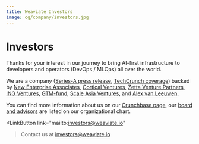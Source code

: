 ```yaml
---
title: Weaviate Investors
image: og/company/investors.jpg
---
```


<MetaSEO img="og/company/investors.jpg" />

<div className="text-center">

# Investors

Thanks for your interest in our journey to bring AI-first infrastructure to developers and operators (DevOps / MLOps) all over the world.

We are a company ([Series-A press release](https://www.prnewswire.com/news-releases/semi-technologies-16m-series-a-round-highlights-a-new-wave-of-ai-first-database-tech-301486766.html), [TechCrunch coverage](https://techcrunch.com/2022/02/22/semi-technologies-search-engine-data/)) backed by [New Enterprise Associates](https://www.nea.com/portfolio?keywords=SeMI+Technologies&event=Portfolio+Bottom+Search#companies), [Cortical Ventures](https://cortical.vc/), [Zetta Venture Partners](https://zettavp.com/portfolio-featured/semi-technologies), [ING Ventures](https://www.ing.com/About-us/Innovation/ING-Ventures.htm), [GTM-fund](https://www.gtmfund.com/), [Scale Asia Ventures](https://www.sav.vc/), and [Alex van Leeuwen](https://www.linkedin.com/in/alexvanleeuwen/).

You can find more information about us on our [Crunchbase page](https://www.crunchbase.com/organization/semi-technologies), our [board and advisors](https://theorg.com/org/semi-technologies/org-chart) are listed on our organizational chart.

</div>

<LinkButton
    link="mailto:investors@weaviate.io"
>Contact us at investors@weaviate.io</LinkButton>
